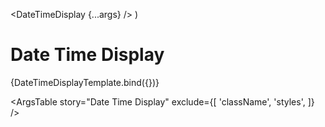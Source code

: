 
<Meta title="Core/Typography/Date Time Display" component={DateTimeDisplay} />

  <DateTimeDisplay {...args} />
)

# Date Time Display

<Canvas>
  <Story
  name="Date Time Display"
  args={{
    value: DateTime.now().minus({day: 3}).toISO(),
    displayTime: true,
  }}
  argTypes={{
    value: {
      description: 'The date and time string to display',
      control: {
        type: 'date',
      }
    },
    displayTime: {
      description: 'If true displays time component of the date and time provided.',
    },
    format: {
      description: 'String that specifies a luxon compatible format to use.',
    },
    humanizeCutoff: {
      description: 'If the date and time provided is within the designated time frame then the date is displayed as a relative date.'
    }
  }}>
    {DateTimeDisplayTemplate.bind({})}
  </Story>
</Canvas>

<ArgsTable
  story="Date Time Display"
  exclude={[
    'className',
    'styles',
  ]}
/>
